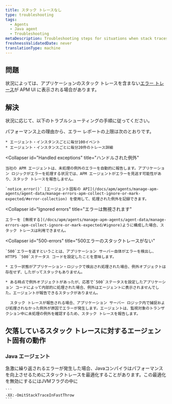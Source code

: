 ```yaml
---
title: スタック トレースなし
type: troubleshooting
tags:
  - Agents
  - Java agent
  - Troubleshooting
metaDescription: Troubleshooting steps for situations when stack traces are missing for error traces with your New Relic Java app.
freshnessValidatedDate: never
translationType: machine
---
```


## 問題

状況によっては、アプリケーションのスタック トレースを含まない[エラー トレース](/docs/apm/applications-menu/error-analytics/error-analytics-manage-error-traces)が APM UI に表示される場合があります。

## 解決

状況に応じて、以下のトラブルシューティングの手順に従ってください。

<CollapserGroup>
  <Collapser
    id="Caps on error reporting"
    title="エラー報告の制限"
  >
    パフォーマンス上の理由から、エラー レポートの上限は次のとおりです。

    * エージェント・インスタンスごとに毎分100イベント
    * エージェント・インスタンスごとに毎分20件のトレース詳細
  </Collapser>

  <Collapser
    id="Handled exceptions"
    title="ハンドルされた例外"
  >
    当社の APM エージェントは、未処理の例外のエラーを自動的に報告します。アプリケーション ロジックがエラーを処理する状況では、APM エージェントがエラーを見逃す可能性があり、スタック トレースを報告しません。

    `notice_error()` [エージェント固有の API](/docs/apm/agents/manage-apm-agents/agent-data/manage-errors-apm-collect-ignore-or-mark-expected/#error-collection) を使用して、処理された例外を記録できます。
  </Collapser>

  <Collapser
    id="Ignored errors"
    title="エラーは無視されます"
  >
    エラーを [無視する](/docs/apm/agents/manage-apm-agents/agent-data/manage-errors-apm-collect-ignore-or-mark-expected/#ignore)ように構成した場合、スタック トレースは利用できません。
  </Collapser>

  <Collapser
    id="500-errors"
    title="500エラーのスタックトレースがない"
  >
    `500`エラーを返すということは、アプリケーション サーバー自体がエラーを検出し、HTTPS `500`ステータス コードを設定したことを意味します。

    * エラー状態がアプリケーション・ロジックで検出され処理された場合、例外オブジェクトは存在せず、したがってスタックもありません。

    * ある時点で例外オブジェクトがあったが、応答で`500`ステータスを設定したアプリケーション コードによって内部的に処理された場合、例外はエージェントに表示されませんでした。エージェントが報告できるスタックがありません。

      スタック トレースが報告される場合、アプリケーション サーバー ロジック内で捕捉および処理されなかった例外が原因でエラーが発生します。エージェントは、監視対象のトランザクション中に未処理の例外を確認するため、スタック トレースを報告します。
  </Collapser>
</CollapserGroup>

## 欠落しているスタック トレースに対するエージェント固有の動作

### Java エージェント

<CollapserGroup>
  <Collapser
    id="repeated-errors"
    title="急速に繰り返されるエラーのスタックトレースがない"
  >
    急激に繰り返されるエラーが発生した場合、Javaコンパイラはパフォーマンスを向上させるためにスタックトレースを最適化することがあります。この最適化を無効にするにはJVMフラグの中に

    ```
    -XX:-OmitStackTraceInFastThrow
    ```
  </Collapser>
</CollapserGroup>